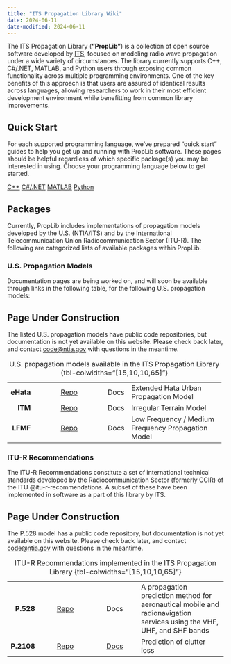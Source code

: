 ```yaml
---
title: "ITS Propagation Library Wiki"
date: 2024-06-11
date-modified: 2024-06-11
---
```


The ITS Propagation Library (**"PropLib"**) is a collection of open source software developed by [ITS](about.qmd), focused on modeling radio wave propagation under a wide variety of circumstances. The library currently supports C++, C#/.NET, MATLAB, and Python users through exposing common functionality across multiple programming environments. One of the key benefits of this approach is that users are assured of identical results across languages, allowing researchers to work in their most efficient development environment while benefitting from common library improvements.

## Quick Start

For each supported programming language, we've prepared "quick start" guides to help you get up and running with PropLib software. These pages should be helpful regardless of which specific package(s) you may be interested in using. Choose your programming language below to get started.

[C++](quick-start/cpp.qmd){.btn .btn-secondary role="button"}
[C#/.NET](quick-start/dotnet.qmd){.btn .btn-secondary role="button"}
[MATLAB](quick-start/matlab.qmd){.btn .btn-secondary role="button"}
[Python](quick-start/python.qmd){.btn .btn-secondary role="button"}

## Packages

Currently, PropLib includes implementations of propagation models developed by the U.S. (NTIA/ITS) and by the International Telecommunication Union Radiocommunication Sector (ITU-R). The following are categorized lists of available packages within PropLib. 

### U.S. Propagation Models

Documentation pages are being worked on, and will soon be available through links in the following table, for the following U.S. propagation models:

::: {.callout-warning}
## Page Under Construction

The listed U.S. propagation models have public code repositories, but
documentation is not yet available on this website. Please check back
later, and contact [code@ntia.gov](mailto:code@ntia.gov) with questions
in the meantime.
:::

+----------:+:-------------------------------------:+:----:+:---------------------------------------------------+
| **eHata** | [Repo](https://github.com/NTIA/eHata) | Docs | Extended Hata Urban Propagation Model              |
+-----------+---------------------------------------+------+----------------------------------------------------+
| **ITM**   | [Repo](https://github.com/NTIA/ITM)   | Docs | Irregular Terrain Model                            |
+-----------+---------------------------------------+------+----------------------------------------------------+
| **LFMF**  | [Repo](https://github.com/NTIA/LFMF)  | Docs | Low Frequency / Medium Frequency Propagation Model |
+-----------+---------------------------------------+------+----------------------------------------------------+
: U.S. propagation models available in the ITS Propagation Library {tbl-colwidths="[15,10,10,65]"}

### ITU-R Recommendations

The ITU-R Recommendations constitute a set of international technical standards developed by the Radiocommunication Sector (formerly CCIR) of the ITU @itu-r-recommendations. A subset of these have been implemented in software as a part of this library by ITS.

::: {.callout-warning}
## Page Under Construction

The P.528 model has a public code repository, but documentation is not yet available on this website. Please check back later, and contact [code@ntia.gov](mailto:code@ntia.gov) with questions
in the meantime.
:::

+-----------:+:-------------------------------------:+:------------------------------:+:------------------------------------------------------------+
| **P.528**  | [Repo](https://github.com/NTIA/P528)  | Docs                           | A propagation prediction method for aeronautical mobile and |
|            |                                       |                                | radionavigation services using the VHF, UHF, and SHF bands  |
+------------+---------------------------------------+--------------------------------+-------------------------------------------------------------+
| **P.2108** | [Repo](https://github.com/NTIA/p2108) | [Docs](models/P2108/index.qmd) | Prediction of clutter loss                                  |
+------------+---------------------------------------+--------------------------------+-------------------------------------------------------------+
: ITU-R Recommendations implemented in the ITS Propagation Library {tbl-colwidths="[15,10,10,65]"}
